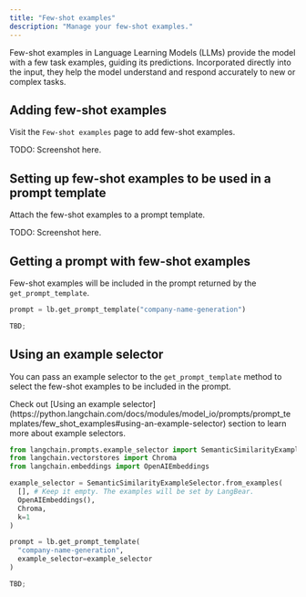 ```yaml
---
title: "Few-shot examples"
description: "Manage your few-shot examples."
---
```


Few-shot examples in Language Learning Models (LLMs) provide the model with a few task
examples, guiding its predictions. Incorporated directly into the input, they help the
model understand and respond accurately to new or complex tasks.

## Adding few-shot examples

Visit the `Few-shot examples` page to add few-shot examples.

TODO: Screenshot here.

## Setting up few-shot examples to be used in a prompt template

Attach the few-shot examples to a prompt template.

TODO: Screenshot here.

## Getting a prompt with few-shot examples

Few-shot examples will be included in the prompt returned by the `get_prompt_template`.

<CodeGroup>

```python python
prompt = lb.get_prompt_template("company-name-generation")
```

```typescript typescript
TBD;
```

</CodeGroup>

## Using an example selector

You can pass an example selector to the `get_prompt_template` method to select the
few-shot examples to be included in the prompt.

<Note>
  Check out [Using an example
  selector](https://python.langchain.com/docs/modules/model_io/prompts/prompt_templates/few_shot_examples#using-an-example-selector)
  section to learn more about example selectors.
</Note>

<CodeGroup>

```python python
from langchain.prompts.example_selector import SemanticSimilarityExampleSelector
from langchain.vectorstores import Chroma
from langchain.embeddings import OpenAIEmbeddings

example_selector = SemanticSimilarityExampleSelector.from_examples(
  [], # Keep it empty. The examples will be set by LangBear.
  OpenAIEmbeddings(),
  Chroma,
  k=1
)

prompt = lb.get_prompt_template(
  "company-name-generation",
  example_selector=example_selector
)
```

```typescript typescript
TBD;
```

</CodeGroup>
